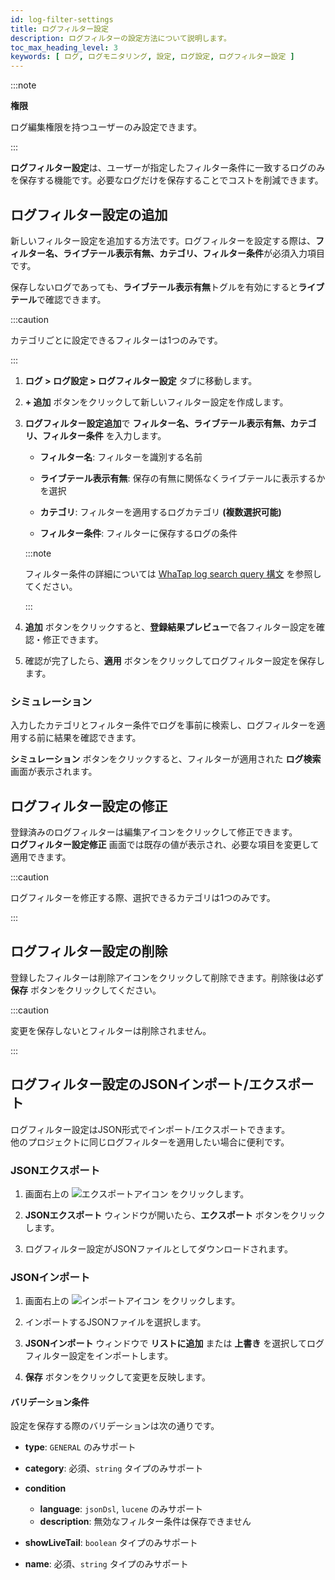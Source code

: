 ```yaml
---
id: log-filter-settings
title: ログフィルター設定
description: ログフィルターの設定方法について説明します。 
toc_max_heading_level: 3
keywords: [ ログ, ログモニタリング, 設定, ログ設定, ログフィルター設定 ]
---
```


:::note

**権限**

ログ編集権限を持つユーザーのみ設定できます。

:::

**ログフィルター設定**は、ユーザーが指定したフィルター条件に一致するログのみを保存する機能です。必要なログだけを保存することでコストを削減できます。  

## ログフィルター設定の追加

新しいフィルター設定を追加する方法です。ログフィルターを設定する際は、**フィルター名、ライブテール表示有無、カテゴリ、フィルター条件**が必須入力項目です。

保存しないログであっても、**ライブテール表示有無**トグルを有効にすると**ライブテール**で確認できます。  

:::caution

カテゴリごとに設定できるフィルターは1つのみです。

:::

1. **ログ > ログ設定 > ログフィルター設定** タブに移動します。

1. **+ 追加** ボタンをクリックして新しいフィルター設定を作成します。

1. **ログフィルター設定追加**で **フィルター名、ライブテール表示有無、カテゴリ、フィルター条件** を入力します。

    - **フィルター名**: フィルターを識別する名前

    - **ライブテール表示有無**: 保存の有無に関係なくライブテールに表示するかを選択

    - **カテゴリ**: フィルターを適用するログカテゴリ **(複数選択可能)**

    - **フィルター条件**: フィルターに保存するログの条件
    
    :::note
    
    フィルター条件の詳細については [WhaTap log search query 構文](https://docs.whatap.io/log/log-search-query) を参照してください。
    
    :::
    
1. **追加** ボタンをクリックすると、**登録結果プレビュー**で各フィルター設定を確認・修正できます。

1. 確認が完了したら、**適用** ボタンをクリックしてログフィルター設定を保存します。

### シミュレーション

入力したカテゴリとフィルター条件でログを事前に検索し、ログフィルターを適用する前に結果を確認できます。

**シミュレーション** ボタンをクリックすると、フィルターが適用された **ログ検索** 画面が表示されます。 

## ログフィルター設定の修正

登録済みのログフィルターは編集アイコンをクリックして修正できます。  
**ログフィルター設定修正** 画面では既存の値が表示され、必要な項目を変更して適用できます。

:::caution

ログフィルターを修正する際、選択できるカテゴリは1つのみです。

:::

## ログフィルター設定の削除

登録したフィルターは削除アイコンをクリックして削除できます。削除後は必ず **保存** ボタンをクリックしてください。

:::caution

変更を保存しないとフィルターは削除されません。 

:::

## ログフィルター設定のJSONインポート/エクスポート

ログフィルター設定はJSON形式でインポート/エクスポートできます。  
他のプロジェクトに同じログフィルターを適用したい場合に便利です。

### JSONエクスポート

1. 画面右上の ![エクスポートアイコン](/img/ic-json-export.svg) をクリックします。

1. **JSONエクスポート** ウィンドウが開いたら、**エクスポート** ボタンをクリックします。 

1. ログフィルター設定がJSONファイルとしてダウンロードされます。

### JSONインポート

1. 画面右上の ![インポートアイコン](/img/ic-json-import.svg) をクリックします。

1. インポートするJSONファイルを選択します。 

1. **JSONインポート** ウィンドウで **リストに追加** または **上書き** を選択してログフィルター設定をインポートします。

1. **保存** ボタンをクリックして変更を反映します。

#### バリデーション条件

設定を保存する際のバリデーションは次の通りです。 

- **type**: `GENERAL` のみサポート

- **category**: 必須、`string` タイプのみサポート

- **condition**
    - **language**: `jsonDsl`, `lucene` のみサポート
    - **description**: 無効なフィルター条件は保存できません

- **showLiveTail**: `boolean` タイプのみサポート

- **name**: 必須、`string` タイプのみサポート